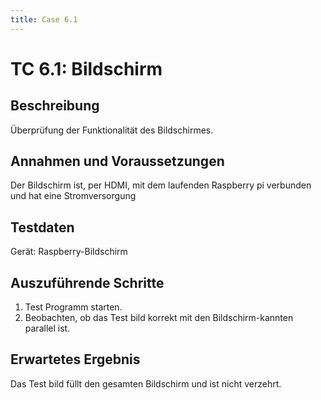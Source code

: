 ```yaml
---
title: Case 6.1
---
```




# TC 6.1: Bildschirm

## Beschreibung
Überprüfung der Funktionalität des Bildschirmes.

## Annahmen und Voraussetzungen
Der Bildschirm ist, per HDMI, mit dem laufenden Raspberry pi verbunden und hat eine Stromversorgung

## Testdaten
Gerät: Raspberry-Bildschirm

## Auszuführende Schritte
1. Test Programm starten.
2. Beobachten, ob das Test bild korrekt mit den Bildschirm-kannten parallel ist.

## Erwartetes Ergebnis
Das Test bild füllt den gesamten Bildschirm und ist nicht verzehrt.